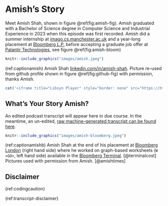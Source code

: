 # Amish's Story {#amish}

Meet Amish Shah, shown in figure \@ref(fig:amish-fig). Amish graduated with a Bachelor of Science degree in Computer Science and Industrial Experience in 2023 when this episode was first recorded. Amish did a summer internship at [imago.cs.manchester.ac.uk](https://imago.cs.manchester.ac.uk/) and a year-long placement at [Bloomberg L.P.](https://en.wikipedia.org/wiki/Bloomberg_L.P.) before accepting a graduate job offer at [Palantir Technologies](https://en.wikipedia.org/wiki/Palantir_Technologies), see figure \@ref(fig:amish-bloom)

```r
knitr::include_graphics("images/amish.jpeg")
```
(ref:captionamish) Amish Shah [linkedin.com/in/amish-shah](https://www.linkedin.com/in/amish-shah/). Picture re-used from github profile shown in figure \@ref(fig:github-fig) with permission, thanks Amish.

```r
cat('<iframe title="Libsyn Player" style="border: none" src="https://html5-player.libsyn.com/embed/episode/id/27355713/height/90/theme/custom/thumbnail/yes/direction/forward/render-playlist/no/custom-color/000000/" height="90" width="100%" scrolling="no"  allowfullscreen="" webkitallowfullscreen="true" mozallowfullscreen="true" allowfullscreen="true" msallowfullscreen="true" style="border: none;"></iframe>')
```

## What's Your Story Amish? {#amish-story}

An edited podcast transcript will appear here in due course. In the meantime, an un-edited, [raw machine-generated transcript can be found here](https://github.com/dullhunk/cdyf/blob/master/raw-transcript-amish.md).

```r
knitr::include_graphics("images/amish-bloomberg.jpeg")
```
(ref:captionamishb) Amish Shah at the end of his placement at [Bloomberg London](https://en.wikipedia.org/wiki/Bloomberg_London) (right hand side) where he worked on graph-based worksheets (`W <GO>`, left hand side) available in the [Bloomberg Terminal](https://en.wikipedia.org/wiki/Bloomberg_Terminal). [@terminalcost] Pictures used with permission from Amish. [@amishtimes]

## Disclaimer  


::: {.rmdcaution}

(ref:codingcaution)

(ref:transcript-disclaimer)  

:::

